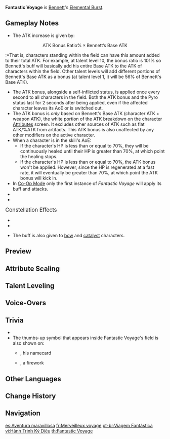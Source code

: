 {{About|the Elemental Burst talent|the Hangout Event|Fantastic Voyage (Hangout Event)}}
{{Talent Infobox
|image         = Talent Fantastic Voyage.png
|character     = Bennett
|type          = Elemental Burst
|info          = Bennett performs a jumping attack that deals {{Color|Pyro DMG}}, creating an Inspiration Field.<br /><br />'''Inspiration Field'''
*If the health of a character within the [[AoE]] is equal to or falls below 70%, their health will continuously regenerate. The amount of HP restored scales off Bennett's Max HP.
*If the health of a character within the AoE is higher than 70%, they gain an ATK Bonus that is based on Bennett's Base ATK.
*Imbues characters within the AoE with {{Color|Pyro}}.
|scale_att1    = HP
|scale_att2    = ATK
|scale_att3    = Base ATK
|utility1      = Healing
|utility2      = Party ATK Increase
|utility3      = AoE
|utility4      = Effects Retained Character Fallen
|utility5      = Pyro Status to Self
|utility6      = ATK Increase
|energyCost    = 60
|CD            = 15s
|duration      = 12s
|attr1         = Skill DMG
|value1        = 233–524%
|attr2         = HP Regeneration
|value2        = 6.00–13.50%/s + 577–1703
|attr3         = ATK Bonus Ratio
|value3        = 56–126% Base ATK
}}
{{Description|Benny's Adventure Team's adventures are always fraught with unexpected danger. However, Bennett is more inclined to call them "journeys full of wonder, excitement, and beauty."}}
'''Fantastic Voyage''' is [[Bennett]]'s [[Elemental Burst]].

==Gameplay Notes==
*The ATK increase is given by:
:<math>\text{ATK Bonus Ratio} \% \times \text{Bennett's Base ATK}</math>
:*That is, characters standing within the field can have this amount added to their total ATK. For example, at talent level 10, the bonus ratio is 101% so Bennett's buff will basically add his entire Base ATK to the ATK of characters within the field. Other talent levels will add different portions of Bennett's Base ATK as a bonus (at talent level 1, it will be 56% of Bennett's Base ATK).
* The ATK bonus, alongside a self-inflicted {{Pyro}} status, is applied once every second to all characters in the field. Both the ATK bonus and the Pyro status last for 2 seconds after being applied, even if the affected character leaves its AoE or is switched out.
* The ATK bonus is ''only'' based on Bennett's Base ATK (character ATK + weapon ATK), the white portion of the ATK breakdown on the character [[Attributes]] screen. It excludes other sources of ATK such as flat ATK/%ATK from artifacts. This ATK bonus is also unaffected by any other modifiers on the active character.
*When a character is in the skill's AoE:
**If the character's HP is less than or equal to 70%, they will be continuously healed until their HP is greater than 70%, at which point the healing stops.
**If the character's HP is less than or equal to 70%, the ATK bonus won't be applied. However, since the HP is regenerated at a fast rate, it will eventually be greater than 70%, at which point the ATK bonus will kick in.
* In [[Co-Op Mode]] only the first instance of ''Fantastic Voyage'' will apply its buff and attacks.
*{{TalentNote|character=Bennett|talent=Fantastic Voyage|static buff|ATK}}
*{{TalentNote|character=Bennett|talent=Fantastic Voyage|ascension|2|Fearnaught}}

;<big>Constellation Effects</big>
*{{TalentNote|constellation|1|Grand Expectation}}
*{{TalentNote|constellation|5|True Explorer}}
*{{TalentNote|constellation|6|Fire Ventures With Me}} The {{Color|Pyro DMG Bonus}} buff is also given to [[bow]] and [[catalyst]] characters.

==Preview==
{{Preview
|file=Fantastic Voyage Preview
}}
{{clr}}

==Attribute Scaling==
{{Talent Scaling
|talentType=Elemental Burst
|levels=14
|order=skilldmg,continuousregenerationpersec,atkbonusratio,duration,cd,energycost
|titles=Skill DMG (%),Continuous Regeneration Per Sec,ATK Bonus Ratio (% Base ATK),Duration,CD,Energy Cost
|skilldmg_1=232.8
|skilldmg_2=250.26
|skilldmg_3=267.72
|skilldmg_4=291
|skilldmg_5=308.46
|skilldmg_6=325.92
|skilldmg_7=349.2
|skilldmg_8=372.48
|skilldmg_9=395.76
|skilldmg_10=419.04
|skilldmg_11=442.32
|skilldmg_12=465.6
|skilldmg_13=494.7
|skilldmg_14=524
|continuousregenerationpersec_1=6% Max HP+577
|continuousregenerationpersec_2=6.45% Max HP+635
|continuousregenerationpersec_3=6.9% Max HP+697
|continuousregenerationpersec_4=7.5% Max HP+765
|continuousregenerationpersec_5=7.95% Max HP+837
|continuousregenerationpersec_6=8.4% Max HP+914
|continuousregenerationpersec_7=9% Max HP+995
|continuousregenerationpersec_8=9.6% Max HP+1082
|continuousregenerationpersec_9=10.2% Max HP+1174
|continuousregenerationpersec_10=10.8% Max HP+1270
|continuousregenerationpersec_11=11.4% Max HP+1371
|continuousregenerationpersec_12=12% Max HP+1477
|continuousregenerationpersec_13=12.75% Max HP+1587
|continuousregenerationpersec_14=13.50% Max HP+1703
|atkbonusratio_1=56
|atkbonusratio_2=60.2
|atkbonusratio_3=64.4
|atkbonusratio_4=70
|atkbonusratio_5=74.2
|atkbonusratio_6=78.4
|atkbonusratio_7=84
|atkbonusratio_8=89.6
|atkbonusratio_9=95.2
|atkbonusratio_10=100.8
|atkbonusratio_11=106.4
|atkbonusratio_12=112
|atkbonusratio_13=119
|atkbonusratio_14= 126
|duration=12s
|cd=15s
|energycost=60
}}

==Talent Leveling==
{{Talent Upgrade|Bennett}}

==Voice-Overs==
{{Talent VO}}

==Trivia==
* {{TalentNote|clap}}
* The thumbs-up symbol that appears inside Fantastic Voyage's field is also shown on:
** {{Item|Bennett: Recognition}}, his namecard
** {{Item|Unyielding Spirit}}, a firework

==Other Languages==
{{Other Languages
|en      = Fantastic Voyage
|zhs     = 美妙旅程
|zhs_rm  = Měimiào lǚchéng
|zht     = 美妙旅程
|zht_rm  = Měimiào lǚchéng
|zh_tl   = Wonderful Journey
|ja      = 素晴らしい旅
|ja_rm   = Subarashii Tabi
|ja_tl   = Wonderful Journey
|ko      = 아름다운 여정
|ko_rm   = Aruemda'un Yeojeong
|ko_tl   = Beautiful Journey
|es      = Aventura maravillosa
|es_tl   = Wonderful Adventure
|fr      = Merveilleux voyage
|fr_tl   = Wonderful Journey
|ru      = Волнительное приключение
|ru_tl   = 
|th      = Fantastic Voyage
|vi      = Hành Trình Kỳ Diệu
|vi_tl   = Marvellous Journey
|de      = Fantastische Reise
|de_tl   = Fantastic Voyage
|id      = Fantastic Voyage
|pt      = Viagem Fantástica
|pt_tl   = Fantastic Voyage
}}

==Change History==
{{Change History|1.0}}

==Navigation==
{{Talent Navbox|Bennett}}

[[es:Aventura maravillosa]]
[[fr:Merveilleux voyage]]
[[pt-br:Viagem Fantástica]]
[[vi:Hành Trình Kỳ Diệu]]
[[th:Fantastic Voyage]]
